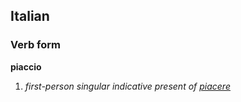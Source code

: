 ==Italian==
===Verb form===
'''piaccio'''

# ''first-person singular indicative present of [[piacere]]''